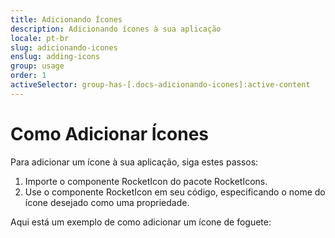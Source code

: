 ```yaml
---
title: Adicionando Ícones
description: Adicionando ícones à sua aplicação
locale: pt-br
slug: adicionando-icones
enslug: adding-icons
group: usage
order: 1
activeSelector: group-has-[.docs-adicionando-icones]:active-content
---
```


# Como Adicionar Ícones

Para adicionar um ícone à sua aplicação, siga estes passos:

1. Importe o componente RocketIcon do pacote RocketIcons.
2. Use o componente RocketIcon em seu código, especificando o nome do ícone desejado como uma propriedade.

Aqui está um exemplo de como adicionar um ícone de foguete:
